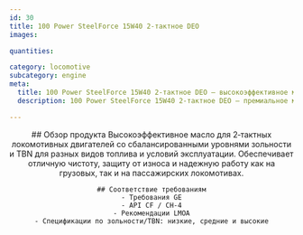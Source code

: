 ```yaml
---
id: 30
title: 100 Power SteelForce 15W40 2‑тактное DEO
images:

quantities:

category: locomotive
subcategory: engine
meta:
  title: 100 Power SteelForce 15W40 2‑тактное DEO — высокоэффективное масло для локомотивных двигателей
  description: 100 Power SteelForce 15W40 2‑тактное DEO — премиальное моторное масло для 2‑тактных локомотивных дизелей. Благодаря сбалансированным уровням зольности и TBN обеспечивает превосходную чистоту, усиленную защиту от износа и стабильную работу в сложных условиях грузового и пассажирского движения. Соответствует требованиям GE, API CF / CH-4 и рекомендациям LMOA.

---
```


<Header>
    ## Обзор продукта
   Высокоэффективное масло для 2‑тактных локомотивных двигателей со сбалансированными уровнями зольности и TBN для разных видов топлива и условий эксплуатации. Обеспечивает отличную чистоту, защиту от износа и надежную работу как на грузовых, так и на пассажирских локомотивах.

    ## Соответствие требованиям
    - Требования GE
    - API CF / CH-4
    - Рекомендации LMOA
    - Спецификации по зольности/TBN: низкие, средние и высокие

</Header>

